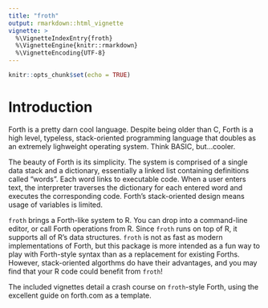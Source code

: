 ```yaml
---
title: "froth"
output: rmarkdown::html_vignette
vignette: >
  %\VignetteIndexEntry{froth}
  %\VignetteEngine{knitr::rmarkdown}
  %\VignetteEncoding{UTF-8}
---
```


```r
knitr::opts_chunk$set(echo = TRUE)
```

# Introduction

Forth is a pretty darn cool language. Despite being older than C, Forth is a high level, typeless, stack-oriented programming language that doubles as an extremely lighweight operating system. Think BASIC, but...cooler.

The beauty of Forth is its simplicity. The system is comprised of a single data stack and a dictionary, essentially a linked list containing definitions called "words". Each word links to executable code. When a user enters text, the interpreter traverses the dictionary for each entered word and executes the corresponding code. Forth's stack-oriented design means usage of variables is limited. 

`froth` brings a Forth-like system to R. You can drop into a command-line editor, or call Forth operations from R. Since `froth` runs on top of R, it supports all of R's data structures. `froth` is not as fast as modern implementations of Forth, but this package is more intended as a fun way to play with Forth-style syntax than as a replacement for existing Forths. However, stack-oriented algorthms do have their advantages, and you may find that your R code could benefit from `froth`!

The included vignettes detail a crash course on `froth`-style Forth, using the excellent guide on forth.com as a template.
